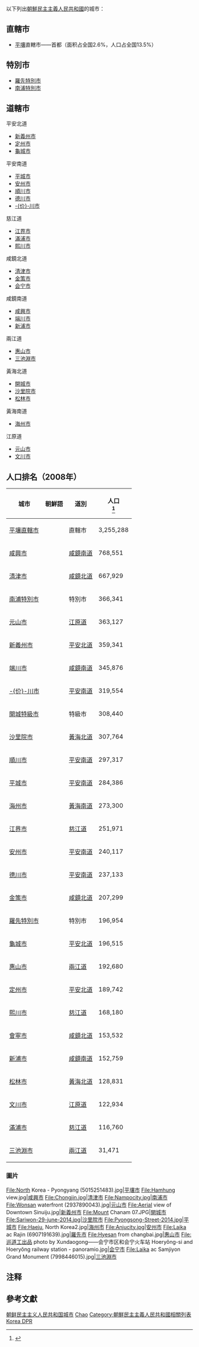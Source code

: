 {{Location map+ | North Korea
|float = right
|width = 400
|caption = <center>'''朝鮮人口前十位城市（2008年）'''</center>
|places =
  {{Location map~ | North Korea
    |label=<small>[[平壤直轄市|平壤]]</small>
    |position=right
    |background=white
    |mark=City locator 11.svg
    |marksize=15
    |lat_deg= 39 | lat_min= 01
    |lon_deg= 125 | lon_min= 44
    }}
  {{Location map~ | North Korea
    |label=<small>[[咸興市|咸興]]</small>
    |position=right
    |background=white
    |mark=Red pog.svg
    |marksize=8
    |lat_deg= 39 | lat_min= 55
    |lon_deg= 127 | lon_min= 32
    }}
  {{Location map~ | North Korea
    |label=<small>[[清津市|清津]]</small>
    |position=left
    |background=white
    |mark=Red pog.svg
    |marksize=8
    |lat_deg= 41 | lat_min= 48
    |lon_deg= 129 | lon_min= 47
    }}
  {{Location map~ | North Korea
    |label=<small>[[南浦特別市|南浦]]</small>
    |position=right
    |background=white
    |mark=Red pog.svg
    |marksize=8
    |lat_deg= 38 | lat_min= 44
    |lon_deg= 125 | lon_min= 24
    }}
  {{Location map~ | North Korea
    |label=<small>[[元山市|元山]]</small>
    |position=left
    |background=white
    |mark=Red pog.svg
    |marksize=8
    |lat_deg= 39 | lat_min= 09
    |lon_deg= 127 | lon_min= 27
    }}
{{Location map~ | North Korea
    |label=<small>[[新義州市|新義州]]</small>
    |position=right
    |background=white
    |mark=Red pog.svg
    |marksize=8
    |lat_deg= 40 | lat_min= 06
    |lon_deg= 124 | lon_min= 24
    }}
{{Location map~ | North Korea
    |label=<small>[[端川市|端川]]</small>
    |position=left
    |background=white
    |mark=Red pog.svg
    |marksize=8
    |lat_deg= 40 | lat_min= 29
    |lon_deg= 128 | lon_min= 55
    }}
  {{Location map~ | North Korea
    |label=<small>[[价川市|价川]]</small>
    |position=right
    |background=white
    |mark=Red pog.svg
    |marksize=8
    |lat_deg= 39 | lat_min= 42
    |lon_deg= 125 | lon_min= 54.3
    }}
  {{Location map~ | North Korea
    |label=<small>[[開城特級市|開城]]</small>
    |position=right
    |background=white
    |mark=Red pog.svg
    |marksize=8
    |lat_deg= 37 | lat_min= 58
    |lon_deg= 126 | lon_min= 33
    }}
  {{Location map~ | North Korea
    |label=<small>[[沙里院市|沙里院]]</small>
    |position=right
    |background=white
    |mark=Red pog.svg
    |marksize=8
    |lat_deg= 38 | lat_min= 30.33
    |lon_deg= 125 | lon_min= 45.5
    }}
}}

以下列出[[朝鮮民主主義人民共和國|朝鮮民主主義人民共和國]]的城市：

==直轄市==
* [[平壤|平壤]]直轄市——首都（面积占全国2.6%，人口占全国13.5%）

==特別市==
* [[羅先特別市|羅先特別市]]
* [[南浦特別市|南浦特別市]]
==道轄市==
{{Col-begin}}
{{Col-3}}
平安北道
* [[新義州市|新義州市]]
* [[定州市_(平安北道)|定州市]]
* [[龜城市|龜城市]]
{{Col-3}}
平安南道
* [[平城市|平城市]]
* [[安州市|安州市]]
* [[順川市|順川市]]
* [[德川市|德川市]]
* [[价川市|-{价}-川市]]
{{Col-3}}
慈江道
* [[江界市|江界市]]
* [[滿浦市|滿浦市]]
* [[熙川市|熙川市]]
{{Col-end}}

{{Col-begin}}
{{Col-3}}
咸鏡北道
* [[清津市|清津市]]
* [[金策市|金策市]]
* [[会宁市|会宁市]]
{{Col-3}}
咸鏡南道
* [[咸興市|咸興市]]
* [[端川市|端川市]]
* [[新浦市|新浦市]]
{{Col-3}}
兩江道
* [[惠山市|惠山市]]
* [[三池淵市|三池淵市]]
{{Col-end}}
{{Col-begin}}
{{Col-3}}
黃海北道
* [[開城市|開城市]]
* [[沙里院市|沙里院市]]
* [[松林市|松林市]]
{{Col-3}}
黃海南道
* [[海州市|海州市]]
{{Col-3}}
江原道
* [[元山市|元山市]]
* [[文川市|文川市]]
{{Col-end}}

==人口排名（2008年）==
{|class="wikitable sortable"
|-
!城市!!朝鮮語!!道別!!人口<br>{{small|(2008)}}<ref>{{cite web|url=http://unstats.un.org/unsd/demographic/sources/census/2010_PHC/North_Korea/Final%20national%20census%20report.pdf |title=DPR Korea 2008 Population Census: National Report |accessdate=2010-03-31 |archiveurl=https://web.archive.org/web/20100331091148/http://unstats.un.org/unsd/demographic/sources/census/2010_PHC/North_Korea/Final%20national%20census%20report.pdf |archivedate=2010-03-31 |df= }}</ref>
|-
| [[平壤直轄市|平壤直轄市]]
| {{lang|ko|평양직할시}}
| 直轄市
| 3,255,288
|-
| [[咸興市|咸興市]]
| {{lang|ko|함흥시}}
| [[咸鏡南道|咸鏡南道]]
| 768,551
|-
| [[清津市|清津市]]
| {{lang|ko|청진시}}
| [[咸鏡北道|咸鏡北道]]
| 667,929
|-
| [[南浦特別市|南浦特別市]]
| {{lang|ko|남포특별시}}
| 特別市
| 366,341
|-
| [[元山市|元山市]]
| {{lang|ko|원산시}}
| [[江原道_(朝鮮)|江原道]]
| 363,127
|-
| [[新義州市|新義州市]]
| {{lang|ko|신의주시}}
| [[平安北道|平安北道]]
| 359,341
|-
| [[端川市|端川市]]
| {{lang|ko|단천시}}
| [[咸鏡南道|咸鏡南道]]
| 345,876
|-
| [[价川市|-{价}-川市]]
| {{lang|ko|개천시}}
| [[平安南道|平安南道]]
| 319,554
|-
| [[開城特級市|開城特級市]]
| {{lang|ko|개성특급시}}
| 特級市
| 308,440
|-
| [[沙里院市|沙里院市]]
| {{lang|ko|사리원시}}
| [[黃海北道|黃海北道]]
| 307,764
|-
| [[順川市|順川市]]
| {{lang|ko|순천시}}
| [[平安南道|平安南道]]
| 297,317
|-
| [[平城市|平城市]]
| {{lang|ko|평성시}}
| [[平安南道|平安南道]]
| 284,386
|-
| [[海州市|海州市]]
| {{lang|ko|해주시}}
| [[黃海南道|黃海南道]]
| 273,300
|-
| [[江界市|江界市]]
| {{lang|ko|강계시}}
| [[慈江道|慈江道]]
| 251,971
|-
| [[安州市|安州市]]
| {{lang|ko|안주시}}
| [[平安南道|平安南道]]
| 240,117
|-
| [[德川市|德川市]]
| {{lang|ko|덕천시}}
| [[平安南道|平安南道]]
| 237,133
|-
| [[金策市|金策市]]
| {{lang|ko|김책시}}
| [[咸鏡北道|咸鏡北道]]
| 207,299
|-
| [[羅先特別市|羅先特別市]]
| {{lang|ko|라선특별시}}
| 特別市
| 196,954
|-
| [[龜城市|龜城市]]
| {{lang|ko|구성시}}
| [[平安北道|平安北道]]
| 196,515
|-
| [[惠山市|惠山市]]
| {{lang|ko|혜산시}}
| [[兩江道|兩江道]]
| 192,680
|-
| [[定州市_(平安北道)|定州市]]
| {{lang|ko|정주시}}
| [[平安北道|平安北道]]
| 189,742
|-
| [[熙川市|熙川市]]
| {{lang|ko|희천시}}
| [[慈江道|慈江道]]
| 168,180
|-
| [[會寧市|會寧市]]
| {{lang|ko|회령시}}
| [[咸鏡北道|咸鏡北道]]
| 153,532
|-
| [[新浦市|新浦市]]
| {{lang|ko|신포시}}
| [[咸鏡南道|咸鏡南道]]
| 152,759
|-
| [[松林市|松林市]]
| {{lang|ko|송림시}}
| [[黃海北道|黃海北道]]
| 128,831
|-
| [[文川市|文川市]]
| {{lang|ko|문천시}}
| [[江原道_(朝鮮)|江原道]]
| 122,934
|-
| [[滿浦市|滿浦市]]
| {{lang|ko|만포시}}
| [[慈江道|慈江道]]
| 116,760
|-
| [[三池淵市|三池淵市]]{{NoteTag|2019年12月10日，朝鮮最高人民會議常任委員會發布政令，決定將三池淵郡升格為三池淵市}}
| {{lang|ko|삼지연시}}
| [[兩江道|兩江道]]
| 31,471
|}

===圖片===
<gallery widths="170px">
File:North Korea - Pyongyang (5015251483).jpg|[[平壤市|平壤市]]
File:Hamhung view.jpg|[[咸興市|咸興市]]
File:Chongjin.jpg|[[清津市|清津市]]
File:Nampocity.jpg|[[南浦市|南浦市]]
File:Wonsan waterfront (2937890043).jpg|[[元山市|元山市]]
File:Aerial view of Downtown Sinuiju.jpg|[[新義州市|新義州市]]
File:Mount Chanam 07.JPG|[[開城市|開城市]]
File:Sariwon-29-june-2014.jpg|[[沙里院市|沙里院市]]
File:Pyongsong-Street-2014.jpg|[[平城市|平城市]]
File:Haeju, North Korea2.jpg|[[海州市|海州市]]
File:Anjucity.jpg|[[安州市|安州市]]
File:Laika ac Rajin (6907191639).jpg|[[羅先市|羅先市]]
File:Hyesan from changbai.jpg|[[惠山市|惠山市]]
File:巡道工出品 photo by Xundaogong——会宁市区和会宁火车站 Hoeryŏng-si and Hoeryŏng railway station - panoramio.jpg|[[会宁市|会宁市]]
File:Laika ac Samjiyon Grand Monument (7998446015).jpg|[[三池淵市|三池淵市]]
</gallery>

== 注释 ==
{{NoteFoot}}

== 參考文獻 ==
{{reflist}}

{{亚洲题目|城市列表}}

[[Category:朝鲜民主主义人民共和国城市|]]
[[Category:亚洲城市列表|Chao]]
[[Category:朝鮮民主主義人民共和國相關列表|Category:朝鮮民主主義人民共和國相關列表]]
[[Category:城市人口列表|Korea DPR]]